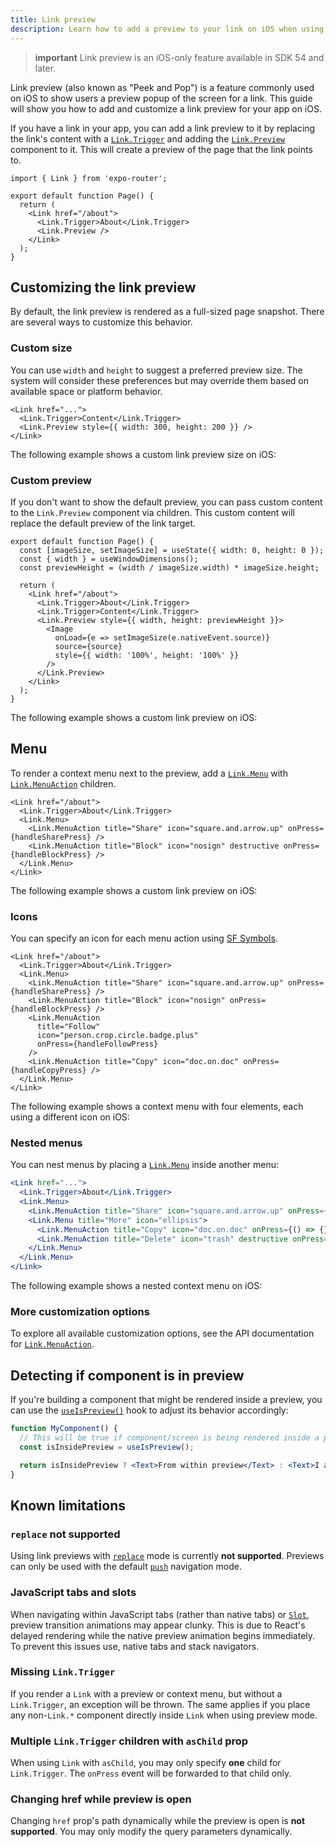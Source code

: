 ```yaml
---
title: Link preview
description: Learn how to add a preview to your link on iOS when using Expo Router.
---
```



> **important** Link preview is an iOS-only feature available in SDK 54 and later.

<ContentSpotlight
  alt="A video presenting the link preview feature in Expo Router."
  file="expo-router/link-preview.mp4"
/>

Link preview (also known as "Peek and Pop") is a feature commonly used on iOS to show users a preview popup of the screen for a link.
This guide will show you how to add and customize a link preview for your app on iOS.

If you have a link in your app, you can add a link preview to it by replacing the link's content with a [`Link.Trigger`](/versions/latest/sdk/router/#linktrigger) and adding the [`Link.Preview`](/versions/latest/sdk/router/#linkpreview) component to it. This will create a preview of the page that the link points to.

```tsx
import { Link } from 'expo-router';

export default function Page() {
  return (
    <Link href="/about">
      <Link.Trigger>About</Link.Trigger>
      <Link.Preview />
    </Link>
  );
}
```

## Customizing the link preview

By default, the link preview is rendered as a full-sized page snapshot. There are several ways to customize this behavior.

### Custom size

You can use `width` and `height` to suggest a preferred preview size. The system will consider these preferences but may override them based on available space or platform behavior.

```tsx
<Link href="...">
  <Link.Trigger>Content</Link.Trigger>
  <Link.Preview style={{ width: 300, height: 200 }} />
</Link>
```

The following example shows a custom link preview size on iOS:

<ContentSpotlight
  alt="A screenshot of a custom link preview size."
  src="/static/images/expo-router/link-preview-custom-size.png"
  className="max-h-[400px]"
/>

### Custom preview

If you don't want to show the default preview, you can pass custom content to the `Link.Preview` component via children. This custom content will replace the default preview of the link target.

```tsx
export default function Page() {
  const [imageSize, setImageSize] = useState({ width: 0, height: 0 });
  const { width } = useWindowDimensions();
  const previewHeight = (width / imageSize.width) * imageSize.height;

  return (
    <Link href="/about">
      <Link.Trigger>About</Link.Trigger>
      <Link.Trigger>Content</Link.Trigger>
      <Link.Preview style={{ width, height: previewHeight }}>
        <Image
          onLoad={e => setImageSize(e.nativeEvent.source)}
          source={source}
          style={{ width: '100%', height: '100%' }}
        />
      </Link.Preview>
    </Link>
  );
}
```

The following example shows a custom link preview on iOS:

<ContentSpotlight
  alt="A screenshot of a custom link preview."
  src="/static/images/expo-router/link-preview-custom-content.png"
  className="max-h-[400px]"
/>

## Menu

To render a context menu next to the preview, add a [`Link.Menu`](/versions/latest/sdk/router/#linkmenu) with [`Link.MenuAction`](/versions/latest/sdk/router/#linkmenuaction) children.

```tsx
<Link href="/about">
  <Link.Trigger>About</Link.Trigger>
  <Link.Menu>
    <Link.MenuAction title="Share" icon="square.and.arrow.up" onPress={handleSharePress} />
    <Link.MenuAction title="Block" icon="nosign" destructive onPress={handleBlockPress} />
  </Link.Menu>
</Link>
```

The following example shows a custom link preview on iOS:

<ContentSpotlight
  alt="A screenshot of an iOS context menu."
  src="/static/images/expo-router/link-preview-menu.png"
  className="max-h-[400px]"
/>

### Icons

You can specify an icon for each menu action using [SF Symbols](https://developer.apple.com/sf-symbols/).

```tsx
<Link href="/about">
  <Link.Trigger>About</Link.Trigger>
  <Link.Menu>
    <Link.MenuAction title="Share" icon="square.and.arrow.up" onPress={handleSharePress} />
    <Link.MenuAction title="Block" icon="nosign" onPress={handleBlockPress} />
    <Link.MenuAction
      title="Follow"
      icon="person.crop.circle.badge.plus"
      onPress={handleFollowPress}
    />
    <Link.MenuAction title="Copy" icon="doc.on.doc" onPress={handleCopyPress} />
  </Link.Menu>
</Link>
```

The following example shows a context menu with four elements, each using a different icon on iOS:

<ContentSpotlight
  alt="A screenshot of context menu with four elements."
  src="/static/images/expo-router/link-preview-icons.png"
  className="max-h-[400px]"
/>

### Nested menus

You can nest menus by placing a [`Link.Menu`](/versions/latest/sdk/router/#linkmenu) inside another menu:

```jsx
<Link href="...">
  <Link.Trigger>About</Link.Trigger>
  <Link.Menu>
    <Link.MenuAction title="Share" icon="square.and.arrow.up" onPress={() => {}} />
    <Link.Menu title="More" icon="ellipsis">
      <Link.MenuAction title="Copy" icon="doc.on.doc" onPress={() => {}} />
      <Link.MenuAction title="Delete" icon="trash" destructive onPress={() => {}} />
    </Link.Menu>
  </Link.Menu>
</Link>
```

The following example shows a nested context menu on iOS:

<ContentSpotlight
  alt="A screenshot of a nested context menu."
  src="/static/images/expo-router/link-preview-nested-menu.png"
  className="max-h-[400px]"
/>

### More customization options

To explore all available customization options, see the API documentation for [`Link.MenuAction`](/versions/latest/sdk/router/#linkmenuaction).

## Detecting if component is in preview

If you're building a component that might be rendered inside a preview, you can use the [`useIsPreview()`](/versions/latest/sdk/router/#useispreview) hook to adjust its behavior accordingly:

```jsx
function MyComponent() {
  // This will be true if component/screen is being rendered inside a preview
  const isInsidePreview = useIsPreview();

  return isInsidePreview ? <Text>From within preview</Text> : <Text>I am outside of preview</Text>;
}
```

## Known limitations

### `replace` not supported

Using link previews with [`replace`](/versions/latest/sdk/router/#replace) mode is currently **not supported**. Previews can only be used with the default [`push`](/versions/latest/sdk/router/#push) navigation mode.

### JavaScript tabs and slots

When navigating within JavaScript tabs (rather than native tabs) or [`Slot`](/versions/latest/sdk/router/#slot), preview transition animations may appear clunky. This is due to React's delayed rendering while the native preview animation begins immediately. To prevent this issues use, native tabs and stack navigators.

### Missing `Link.Trigger`

If you render a `Link` with a preview or context menu, but without a `Link.Trigger`, an exception will be thrown. The same applies if you place any non-`Link.*` component directly inside `Link` when using preview mode.

### Multiple `Link.Trigger` children with `asChild` prop

When using `Link` with `asChild`, you may only specify **one** child for `Link.Trigger`. The `onPress` event will be forwarded to that child only.

### Changing href while preview is open

Changing `href` prop's path dynamically while the preview is open is **not supported**. You may only modify the query parameters dynamically.

